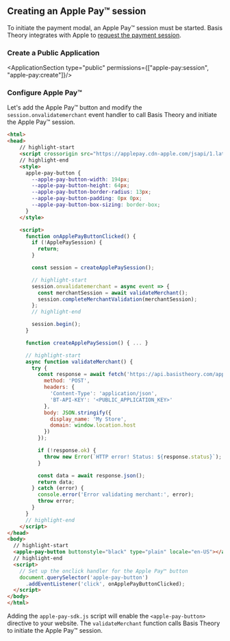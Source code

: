 
## Creating an Apple Pay™ session

To initiate the payment modal, an Apple Pay™ session must be started.
Basis Theory integrates with Apple to [request the payment session](https://developer.apple.com/documentation/apple_pay_on_the_web/apple_pay_js_api/requesting_an_apple_pay_payment_session).

### Create a Public Application

<ApplicationSection type="public" permissions={["apple-pay:session", "apple-pay:create"]}/>

### Configure Apple Pay™

Let's add the Apple Pay™ button and modify the `session.onvalidatemerchant` event handler to call Basis Theory and initiate the Apple Pay™ session.

```html showLineNumbers
<html>
<head>
    // highlight-start
    <script crossorigin src="https://applepay.cdn-apple.com/jsapi/1.latest/apple-pay-sdk.js"></script>
    // highlight-end
    <style>
      apple-pay-button {
        --apple-pay-button-width: 194px;
        --apple-pay-button-height: 64px;
        --apple-pay-button-border-radius: 13px;
        --apple-pay-button-padding: 0px 0px;
        --apple-pay-button-box-sizing: border-box;
      }
    </style>

    <script>
      function onApplePayButtonClicked() {
        if (!ApplePaySession) {
          return;
        }

        const session = createApplePaySession();

        // highlight-start
        session.onvalidatemerchant = async event => {
          const merchantSession = await validateMerchant();
          session.completeMerchantValidation(merchantSession);
        };
        // highlight-end

        session.begin();
      }

      function createApplePaySession() { ... }

      // highlight-start
      async function validateMerchant() {
        try {
          const response = await fetch('https://api.basistheory.com/apple-pay/session', {
            method: 'POST',
            headers: {
              'Content-Type': 'application/json',
              'BT-API-KEY': '<PUBLIC_APPLICATION_KEY>'
            },
            body: JSON.stringify({
              display_name: 'My Store',
              domain: window.location.host
            })
          });

          if (!response.ok) {
            throw new Error(`HTTP error! Status: ${response.status}`);
          }

          const data = await response.json();
          return data;
        } catch (error) {
          console.error('Error validating merchant:', error);
          throw error;
        }
      }
      // highlight-end
    </script>
</head>
<body>
  // highlight-start
  <apple-pay-button buttonstyle="black" type="plain" locale="en-US"></apple-pay-button>
  // highlight-end
  <script>
    // Set up the onclick handler for the Apple Pay™ button
    document.querySelector('apple-pay-button')
      .addEventListener('click', onApplePayButtonClicked);
  </script>
</body>
</html>
```

Adding the `apple-pay-sdk.js` script will enable the `<apple-pay-button>` directive to your website.
The `validateMerchant` function calls Basis Theory to initiate the Apple Pay™ session.
